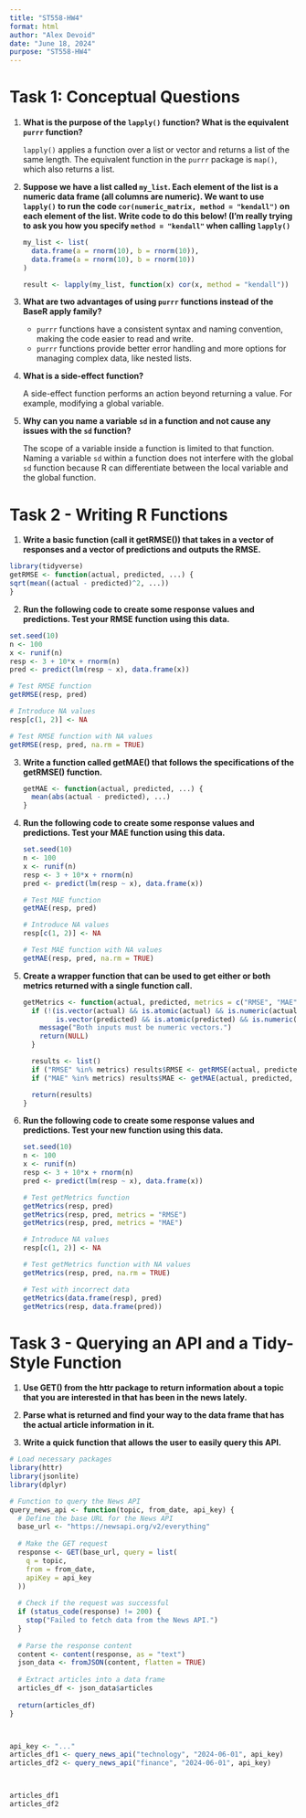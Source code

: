 ```yaml
---
title: "ST558-HW4"
format: html
author: "Alex Devoid" 
date: "June 18, 2024"
purpose: "ST558-HW4"
---
```


# Task 1: Conceptual Questions


1. **What is the purpose of the `lapply()` function? What is the equivalent `purrr` function?**

   `lapply()` applies a function over a list or vector and returns a list of the same length. The equivalent function in the `purrr` package is `map()`, which also returns a list.

2. **Suppose we have a list called `my_list`. Each element of the list is a numeric data frame (all columns are numeric). We want to use `lapply()` to run the code `cor(numeric_matrix, method = "kendall")` on each element of the list. Write code to do this below! (I'm really trying to ask you how you specify `method = "kendall"` when calling `lapply()`**

   ```r
   my_list <- list(
     data.frame(a = rnorm(10), b = rnorm(10)),
     data.frame(a = rnorm(10), b = rnorm(10))
   )

   result <- lapply(my_list, function(x) cor(x, method = "kendall"))
   ```

3. **What are two advantages of using `purrr` functions instead of the BaseR apply family?**

   - `purrr` functions have a consistent syntax and naming convention, making the code easier to read and write.
   - `purrr` functions provide better error handling and more options for managing complex data, like nested lists.

4. **What is a side-effect function?**

   A side-effect function performs an action beyond returning a value. For example, modifying a global variable.

5. **Why can you name a variable `sd` in a function and not cause any issues with the `sd` function?**

   The scope of a variable inside a function is limited to that function. Naming a variable `sd` within a function does not interfere with the global `sd` function because R can differentiate between the local variable and the global function.


# Task 2 - Writing R Functions

1.  **Write a basic function (call it getRMSE()) that takes in a vector of responses and a vector of predictions and outputs the RMSE.**

```r
library(tidyverse)
getRMSE <- function(actual, predicted, ...) {
sqrt(mean((actual - predicted)^2, ...))
}
```

2.  **Run the following code to create some response values and predictions. Test your RMSE function using this data.**

```r
set.seed(10)
n <- 100
x <- runif(n)
resp <- 3 + 10*x + rnorm(n)
pred <- predict(lm(resp ~ x), data.frame(x))

# Test RMSE function
getRMSE(resp, pred)

# Introduce NA values
resp[c(1, 2)] <- NA

# Test RMSE function with NA values
getRMSE(resp, pred, na.rm = TRUE)
```

3.  **Write a function called getMAE() that follows the specifications of the getRMSE() function.**

    ```r
    getMAE <- function(actual, predicted, ...) {
      mean(abs(actual - predicted), ...)
    }
    ```

4.  **Run the following code to create some response values and predictions. Test your MAE function using this data.**

    ```r
    set.seed(10)
    n <- 100
    x <- runif(n)
    resp <- 3 + 10*x + rnorm(n)
    pred <- predict(lm(resp ~ x), data.frame(x))

    # Test MAE function
    getMAE(resp, pred)

    # Introduce NA values
    resp[c(1, 2)] <- NA

    # Test MAE function with NA values
    getMAE(resp, pred, na.rm = TRUE)
    ```

5.  **Create a wrapper function that can be used to get either or both metrics returned with a single function call.**

    ```r
    getMetrics <- function(actual, predicted, metrics = c("RMSE", "MAE"), ...) {
      if (!(is.vector(actual) && is.atomic(actual) && is.numeric(actual) &&
            is.vector(predicted) && is.atomic(predicted) && is.numeric(predicted))) {
        message("Both inputs must be numeric vectors.")
        return(NULL)
      }

      results <- list()
      if ("RMSE" %in% metrics) results$RMSE <- getRMSE(actual, predicted, ...)
      if ("MAE" %in% metrics) results$MAE <- getMAE(actual, predicted, ...)

      return(results)
    }
    ```

6.  **Run the following code to create some response values and predictions. Test your new function using this data.**

    ```r
    set.seed(10)
    n <- 100
    x <- runif(n)
    resp <- 3 + 10*x + rnorm(n)
    pred <- predict(lm(resp ~ x), data.frame(x))

    # Test getMetrics function
    getMetrics(resp, pred)
    getMetrics(resp, pred, metrics = "RMSE")
    getMetrics(resp, pred, metrics = "MAE")

    # Introduce NA values
    resp[c(1, 2)] <- NA

    # Test getMetrics function with NA values
    getMetrics(resp, pred, na.rm = TRUE)

    # Test with incorrect data
    getMetrics(data.frame(resp), pred)
    getMetrics(resp, data.frame(pred))
    ```


# Task 3 - Querying an API and a Tidy-Style Function

1.  **Use GET() from the httr package to return information about a topic that you are interested in that has been in the news lately.**


2.  **Parse what is returned and find your way to the data frame that has the actual article information in it.**

3.  **Write a quick function that allows the user to easily query this API.**

```R
# Load necessary packages
library(httr)
library(jsonlite)
library(dplyr)

# Function to query the News API
query_news_api <- function(topic, from_date, api_key) {
  # Define the base URL for the News API
  base_url <- "https://newsapi.org/v2/everything"
  
  # Make the GET request
  response <- GET(base_url, query = list(
    q = topic,
    from = from_date,
    apiKey = api_key
  ))
  
  # Check if the request was successful
  if (status_code(response) != 200) {
    stop("Failed to fetch data from the News API.")
  }
  
  # Parse the response content
  content <- content(response, as = "text")
  json_data <- fromJSON(content, flatten = TRUE)
  
  # Extract articles into a data frame
  articles_df <- json_data$articles
  
  return(articles_df)
}



api_key <- "..."
articles_df1 <- query_news_api("technology", "2024-06-01", api_key)
articles_df2 <- query_news_api("finance", "2024-06-01", api_key)



articles_df1
articles_df2
```
